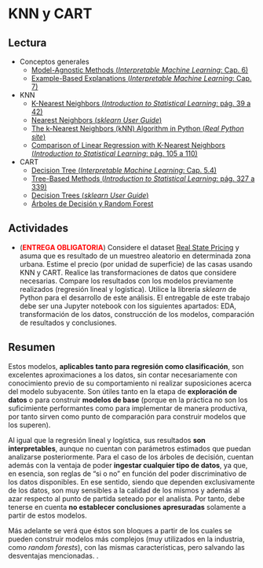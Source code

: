 # KNN y CART

## Lectura

- Conceptos generales
    - [Model-Agnostic Methods (_Interpretable Machine Learning_: Cap. 6)](https://christophm.github.io/interpretable-ml-book/agnostic.html)
    - [Example-Based Explanations (_Interpretable Machine Learning_: Cap. 7)](https://christophm.github.io/interpretable-ml-book/example-based.html)

- KNN
    - [K-Nearest Neighbors  (_Introduction to Statistical Learning_: pág. 39 a 42)](https://hastie.su.domains/ISLR2/ISLRv2_website.pdf)
    - [Nearest Neighbors (_sklearn User Guide_)](https://scikit-learn.org/stable/modules/neighbors.html)
    - [The k-Nearest Neighbors (kNN) Algorithm in Python (_Real Python site_)](https://realpython.com/knn-python/)
    - [Comparison of Linear Regression with K-Nearest Neighbors (_Introduction to Statistical Learning_: pág. 105 a 110)](https://hastie.su.domains/ISLR2/ISLRv2_website.pdf)

- CART
    - [Decision Tree (_Interpretable Machine Learning_: Cap. 5.4)](https://christophm.github.io/interpretable-ml-book/tree.html)
    - [Tree-Based Methods (_Introduction to Statistical Learning_: pág. 327 a 339)](https://hastie.su.domains/ISLR2/ISLRv2_website.pdf)
    - [Decision Trees (_sklearn User Guide_)](https://scikit-learn.org/stable/modules/tree.html)
    - [Árboles de Decisión y Random Forest](https://bookdown.org/content/2031/)

## Actividades

- (<span style="color:red">**ENTREGA OBLIGATORIA**</span>) Considere el dataset [Real State Pricing](https://drive.google.com/drive/folders/1Lprg5DfAXRnUcmYi5TdzfpKIzQ49ITuq?usp=share_link) y asuma que es resultado de un muestreo aleatorio en determinada zona urbana. Estime el precio (por unidad de superficie) de las casas usando KNN y CART. Realice las transformaciones de datos que considere necesarias. Compare los resultados con los modelos previamente realizados (regresión lineal y logística). Utilice la librería _sklearn_ de Python para el desarrollo de este análisis. El entregable de este trabajo debe ser una Jupyter notebook con los siguientes apartados: EDA, transformación de los datos, construcción de los modelos, comparación de resultados y conclusiones.

## Resumen

Estos modelos, **aplicables tanto para regresión como clasificación**, son excelentes aproximaciones a los datos, sin contar necesariamente con conocimiento previo de su comportamiento ni realizar suposiciones acerca del modelo subyacente. Son útiles tanto en la etapa de **exploración de datos** o para construir **modelos de base** (porque en la práctica no son los suficimiente performantes como para implementar de manera productiva, por tanto sirven como punto de comparación para construir modelos que los superen).

Al igual que la regresión lineal y logística, sus resultados **son interpretables**, aunque no cuentan con parámetros estimados que puedan analizarse posteriormente. Para el caso de los árboles de decisión, cuentan además con la ventaja de poder **ingestar cualquier tipo de datos**, ya que, en esencia, son reglas de "si o no" en función del poder discriminativo de los datos disponibles. En ese sentido, siendo que dependen exclusivamente de los datos, son muy sensibles a la calidad de los mismos y además al azar respecto al punto de partida seteado por el analista. Por tanto, debe tenerse en cuenta **no establecer conclusiones apresuradas** solamente a partir de estos modelos.

Más adelante se verá que éstos son bloques a partir de los cuales se pueden construir modelos más complejos (muy utilizados en la industria, como _random forests_), con las mismas características, pero salvando las desventajas mencionadas.
.